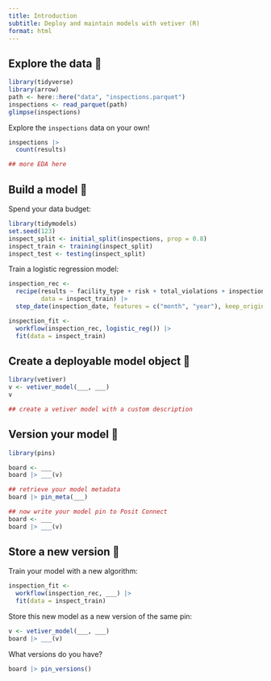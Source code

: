 ```yaml
---
title: Introduction
subtitle: Deploy and maintain models with vetiver (R)
format: html
---
```


## Explore the data 👀

```r
library(tidyverse)
library(arrow)
path <- here::here("data", "inspections.parquet")
inspections <- read_parquet(path)
glimpse(inspections)
```

Explore the `inspections` data on your own!

```r
inspections |> 
  count(results)
```

```r
## more EDA here
```

## Build a model 🔧

Spend your data budget:

```r
library(tidymodels)
set.seed(123)
inspect_split <- initial_split(inspections, prop = 0.8)
inspect_train <- training(inspect_split)
inspect_test <- testing(inspect_split)
```

Train a logistic regression model:

```r
inspection_rec <- 
  recipe(results ~ facility_type + risk + total_violations + inspection_date, 
         data = inspect_train) |> 
  step_date(inspection_date, features = c("month", "year"), keep_original_cols = FALSE)

inspection_fit <-
  workflow(inspection_rec, logistic_reg()) |> 
  fit(data = inspect_train)
```

## Create a deployable model object 🏺

```r
library(vetiver)
v <- vetiver_model(___, ___)
v
```

```r
## create a vetiver model with a custom description
```

## Version your model 📌

```r
library(pins)

board <- ___
board |> ___(v)
```

```r
## retrieve your model metadata
board |> pin_meta(___)
```

```r
## now write your model pin to Posit Connect
board <- ___
board |> ___(v)
```

## Store a new version 👯

Train your model with a new algorithm:

```r
inspection_fit <-
  workflow(inspection_rec, ___) |> 
  fit(data = inspect_train)
```

Store this new model as a new version of the same pin:

```r
v <- vetiver_model(___, ___)
board |> ___(v)
```

What versions do you have?

```r
board |> pin_versions()
```
